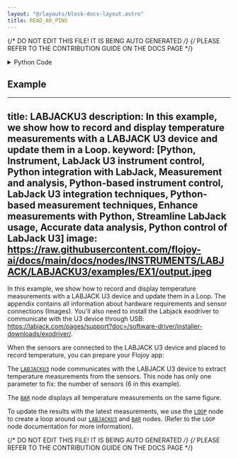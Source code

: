 ```yaml
---
layout: "@/layouts/block-docs-layout.astro"
title: READ_A0_PINS
---
```


{/* DO NOT EDIT THIS FILE! IT IS BEING AUTO GENERATED */}
{/* PLEASE REFER TO THE CONTRIBUTION GUIDE ON THE DOCS PAGE */}


<PythonDocsDisplay docstring={docstring} />

<details>
<summary>Python Code</summary>

```python
from flojoy import flojoy, OrderedPair, node_initialization, NodeInitContainer
from typing import Optional
import u3  # Import the library from LabJackPython in order to use our U3-LV device


@flojoy(deps={"labjackpython": "2.1.0"})
def READ_A0_PINS(
    init_container: NodeInitContainer,
    default: Optional[OrderedPair] = None,
    sensor_number: int = 1,
) -> OrderedPair:
    """The READ_A0_PINS node allows you to record and return voltages from a sensor connected to a LABJACK U3 device.

    The SENSOR node can be used to convert voltage into temperature measurements.

    Parameters
    ----------
    number : int
        Defines the number of temperature sensors connected to the LabJack U3 device.
    """

    voltages: list[float] = []

    sensor_num: list[int] = []

    d = init_container.get()
    if d is None:
        raise ValueError("LabJack U3 device not initialized")

    for i in range(0, sensor_number):
        sensor_num.append(i + 1)
        # Loop on the LabJack pins
        voltage: float = d.getAIN(i)
        voltages.append(voltage)

    return OrderedPair(x=sensor_num, y=voltages)


@node_initialization(for_node=READ_A0_PINS)
def init():
    d = u3.U3()
    d.configIO(FIOAnalog=255, EIOAnalog=0)

    return d

```

[Find this Flojoy Block on GitHub](https://github.com/flojoy-ai/blocks/blob/main/blocks/IO/INSTRUMENTS/DAQ_BOARDS/LABJACK/U3/BASIC/READ_A0_PINS/READ_A0_PINS.py)

</details>

## Example

<GetHelpWidget />

<AppDisplay app={app} blockName="READ_A0_PINS" client:visible />

---
title: LABJACKU3
description: In this example, we show how to record and display temperature measurements with a LABJACK U3 device and update them in a Loop.
keyword: [Python, Instrument, LabJack U3 instrument control, Python integration with LabJack, Measurement and analysis, Python-based instrument control, LabJack U3 integration techniques, Python-based measurement techniques, Enhance measurements with Python, Streamline LabJack usage, Accurate data analysis, Python control of LabJack U3]
image: https://raw.githubusercontent.com/flojoy-ai/docs/main/docs/nodes/INSTRUMENTS/LABJACK/LABJACKU3/examples/EX1/output.jpeg
--- 

In this example, we show how to record and display temperature measurements with a LABJACK U3 device and update them in a Loop. The appendix contains all information about hardware requirements and sensor connections (Images). You'll also need to install the Labjack exodriver to communicate with the U3 device through USB: https://labjack.com/pages/support?doc=/software-driver/installer-downloads/exodriver/.

When the sensors are connected to the LABJACK U3 device and placed to record temperature, you can prepare your Flojoy app:

The [`LABJACKU3`](https://github.com/flojoy-io/nodes/blob/main/INSTRUMENTS/LABJACK/LABJACKU3/LABJACKU3.py) node communicates with the LABJACK U3 device to extract temperature measurements from the sensors. This node has only one parameter to fix: the number of sensors (6 in this example).

The [`BAR`](https://github.com/flojoy-io/nodes/blob/main/VISUALIZERS/PLOTLY/BAR/BAR.py) node displays all temperature measurements on the same figure.

To update the results with the latest measurements, we use the [`LOOP`](https://github.com/flojoy-io/nodes/blob/main/LOGIC_GATES/LOOPS/LOOP/LOOP.py) node to create a loop around our [`LABJACKU3`](https://github.com/flojoy-io/nodes/blob/main/INSTRUMENTS/LABJACK/LABJACKU3/LABJACKU3.py) and [`BAR`](https://github.com/flojoy-io/nodes/blob/main/VISUALIZERS/PLOTLY/BAR/BAR.py) nodes. (Refer to the `LOOP` node documentation for more information).

{/* DO NOT EDIT THIS FILE! IT IS BEING AUTO GENERATED */}
{/* PLEASE REFER TO THE CONTRIBUTION GUIDE ON THE DOCS PAGE */}
